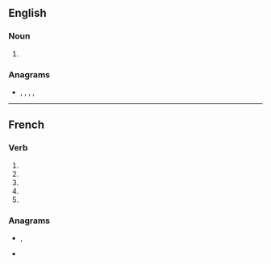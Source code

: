 {{also|soulé|soûle|soûlé}}

==English==

===Noun===
{{en-noun}}

# {{obsolete spelling of|soul|lang=en}}

===Anagrams===
* {{l|en|loues}}, {{l|en|louse}}, {{l|en|oules}}, {{l|en|ousel}}, {{l|en|Seoul}}

----

==French==

===Verb===
{{fr-verb-form}}

# {{inflection of|souler||1|s|pres|indc|lang=fr}}
# {{inflection of|souler||3|s|pres|indc|lang=fr}}
# {{inflection of|souler||1|s|pres|subj|lang=fr}}
# {{inflection of|souler||3|s|pres|subj|lang=fr}}
# {{inflection of|souler||2|s|impr|lang=fr}}

===Anagrams===
* {{l|fr|loues}}, {{l|fr|loués}}
* {{l|fr|Séoul}}